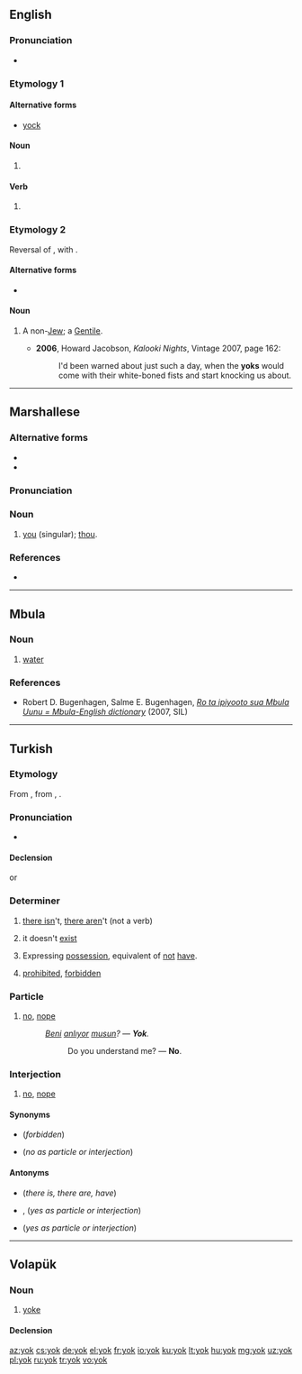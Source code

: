 {{also|yök}}
==English==

===Pronunciation===
* {{IPA|/jɒk/|lang=en}}

===Etymology 1===

====Alternative forms====
* [[yock]]

====Noun====
{{en-noun}}

# {{alt form|yock|lang=en}}

====Verb====
{{en-verb|yoks|yokking|yokked}}

# {{alt form|yock|lang=en}}

===Etymology 2===
Reversal of {{term|goy}}, with {{w|final devoicing}}.

====Alternative forms====
* {{l|en|Yok}}

====Noun====
{{en-noun}}

# {{lb|en|pejorative}} A non-[[Jew]]; a [[Gentile]].
#* '''2006''', Howard Jacobson, ''Kalooki Nights'', Vintage 2007, page 162:
#*: I'd been warned about just such a day, when the '''yoks''' would come with their white-boned fists and start knocking us about.

----

==Marshallese==

===Alternative forms===
* {{l|mh|eok}}
* {{l|mh|yuk}}

===Pronunciation===
{{mh-ipa-rows|yo|yow|kw}}

===Noun===
{{head|mh|noun}}

# [[you]] (singular); [[thou]].

===References===
* {{meod-ref|MED2E.htm#eok}}

----

==Mbula==

===Noun===
{{head|mna|noun}}

# [[water]]

===References===
* Robert D. Bugenhagen, Salme E. Bugenhagen, ''[http://www.sil.org/pacific/png/pubs/928474533763/Mbula_dict_Pt5.pdf Ro ta ipiyooto sua Mbula Uunu = Mbula-English dictionary]'' (2007, SIL)

----

==Turkish==

===Etymology===
From {{der|tr|otk|𐰖𐰸|tr=yok||no; is not, there is not}}, from {{inh|tr|trk-pro|*yōk}}, {{m|trk-pro|*jōk||no; is not, there is not}}.

===Pronunciation===
* {{IPA|/jok/|lang=tr}}

====Declension====
{{tr-noun-c|o|t|pred=+}}
or
{{tr-noun-c|o|t|stem=yoğ|poss=+}}

===Determiner===
{{head|tr|determiner}}

# [[there is]]n't, [[there are]]n't (not a verb)
#: {{ux|tr|Kitapta 150 [[sayfa]] '''yok'''.|'''There aren't''' 150 pages in the book.}}
# it doesn't [[exist]]
#: {{ux|tr|[[Pirinç]] [[var]] [[mı]]? — Hayır, hiç '''yok'''.|Is there any rice? — No, '''there isn't''' at all.}}
# Expressing [[possession]], equivalent of [[not]] [[have]].
#: {{ux|tr|[[teyze|Teyze]]m [[veya]] [[dayı]]m '''yok'''.|I don't have an aunt nor an uncle. (''lit. '''Neither''' my aunt nor my uncle '''are there'''.'')}}
# [[prohibited]], [[forbidden]]
#: {{ux|tr|[[sigara|Sigara]] [[içmek]] '''yok'''!|No smoking cigarettes! (''lit. '''There is no''' smoking cigarettes!'')}}

===Particle===
{{head|tr|participle}}

# [[no]], [[nope]]
#: ''[[beni|Beni]] [[anlıyor]] [[mu|musun]]? — '''Yok'''.''
#:: Do you understand me? — '''No'''.

===Interjection===

# [[no]], [[nope]]

====Synonyms====
* {{l|tr|yasak}} (''forbidden'')
* {{l|tr|hayır}} (''no as particle or interjection'')

====Antonyms====
* {{l|tr|var}} (''there is, there are, have'')
* {{l|tr|ha}}, {{l|tr|he}} (''yes as particle or interjection'')
* {{l|tr|evet}} (''yes as particle or interjection'')

----

==Volapük==

===Noun===
{{vo-noun}}

# [[yoke]]

====Declension====
{{vo-decl-noun}}

[[az:yok]]
[[cs:yok]]
[[de:yok]]
[[el:yok]]
[[fr:yok]]
[[io:yok]]
[[ku:yok]]
[[lt:yok]]
[[hu:yok]]
[[mg:yok]]
[[uz:yok]]
[[pl:yok]]
[[ru:yok]]
[[tr:yok]]
[[vo:yok]]
